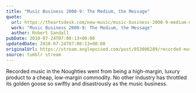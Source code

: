 ```yaml
---
title: "Music Business 2000-9: The Medium, the Message"
quote:
  url: https://theartsdesk.com/new-music/music-business-2000-9-medium-message
  work: "Music Business 2000-9: The Medium, the Message"
  author: Robert Sandall
pubDate: 2010-07-24T07:00:13+00:00
updatedDate: 2010-07-24T07:00:13+00:00
originalUrl: https://stream.anglepoised.com/post/853006289/recorded-music-in-the-noughties-went-from-being-a
source: tumblr stream
---
```


Recorded music in the Noughties went from being a high-margin, luxury product to a cheap, low-margin commodity. No other industry has throttled its golden goose so swiftly and disastrously as the music business.
